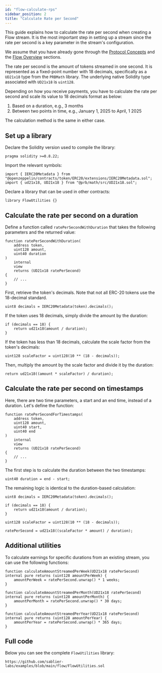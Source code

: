 ```yaml
---
id: "flow-calculate-rps"
sidebar_position: 2
title: "Calculate Rate per Second"
---
```



This guide explains how to calculate the rate per second when creating a Flow stream. It is the most important step in
setting up a stream since the rate per second is a key parameter in the stream's configuration.

We assume that you have already gone through the [Protocol Concepts](/concepts/streaming) and the
[Flow Overview](/concepts/flow/overview) sections.

<CautionNonProduction />

The rate per second is the amount of tokens streamed in one second. It is represented as a fixed-point number with 18
decimals, specifically as a `UD21x18` type from the `PRBMath` library. The underlying native Solidity type associated
with `UD21x18` is `uint128`.

Depending on how you receive payments, you have to calculate the rate per second and scale its value to 18 decimals
format as below:

1. Based on a duration, e.g., 3 months
2. Between two points in time, e.g., January 1, 2025 to April, 1 2025

The calculation method is the same in either case.

## Set up a library

Declare the Solidity version used to compile the library:

```solidity
pragma solidity >=0.8.22;
```

Import the relevant symbols:

```solidity
import { IERC20Metadata } from "@openzeppelin/contracts/token/ERC20/extensions/IERC20Metadata.sol";
import { ud21x18, UD21x18 } from "@prb/math/src/UD21x18.sol";
```

Declare a library that can be used in other contracts:

```solidity
library FlowUtilities {}
```

## Calculate the rate per second on a duration

Define a function called `ratePerSecondWithDuration` that takes the following parameters and the returned value:

```solidity
function ratePerSecondWithDuration(
    address token,
    uint128 amount,
    uint40 duration
)
    internal
    view
    returns (UD21x18 ratePerSecond)
{
    // ...
}
```

First, retrieve the token's decimals. Note that not all ERC-20 tokens use the 18-decimal standard.

```solidity
uint8 decimals = IERC20Metadata(token).decimals();
```

If the token uses 18 decimals, simply divide the amount by the duration:

```solidity
if (decimals == 18) {
    return ud21x18(amount / duration);
}
```

If the token has less than 18 decimals, calculate the scale factor from the token's decimals:

```solidity
uint128 scaleFactor = uint128(10 ** (18 - decimals));
```

Then, multiply the amount by the scale factor and divide it by the duration:

```solidity
return ud21x18((amount * scaleFactor) / duration);
```

## Calculate the rate per second on timestamps

Here, there are two time parameters, a start and an end time, instead of a duration. Let's define the function:

```solidity
function ratePerSecondForTimestamps(
    address token,
    uint128 amount,
    uint40 start,
    uint40 end
)
    internal
    view
    returns (UD21x18 ratePerSecond)
{
    // ...
}
```

The first step is to calculate the duration between the two timestamps:

```solidity
uint40 duration = end - start;
```

The remaining logic is identical to the duration-based calculation:

```solidity
uint8 decimals = IERC20Metadata(token).decimals();

if (decimals == 18) {
    return ud21x18(amount / duration);
}

uint128 scaleFactor = uint128(10 ** (18 - decimals));

ratePerSecond = ud21x18((scaleFactor * amount) / duration);
```

## Additional utilities

To calculate earnings for specific durations from an existing stream, you can use the following functions:

```solidity
function calculateAmountStreamedPerWeek(UD21x18 ratePerSecond) internal pure returns (uint128 amountPerWeek) {
    amountPerWeek = ratePerSecond.unwrap() * 1 weeks;
}

function calculateAmountStreamedPerMonth(UD21x18 ratePerSecond) internal pure returns (uint128 amountPerMonth) {
    amountPerMonth = ratePerSecond.unwrap() * 30 days;
}

function calculateAmountStreamedPerYear(UD21x18 ratePerSecond) internal pure returns (uint128 amountPerYear) {
    amountPerYear = ratePerSecond.unwrap() * 365 days;
}
```

## Full code

Below you can see the complete `FlowUtilities` library:

```solidity reference title="Flow Utilities library"
https://github.com/sablier-labs/examples/blob/main/flow/FlowUtilities.sol
```
